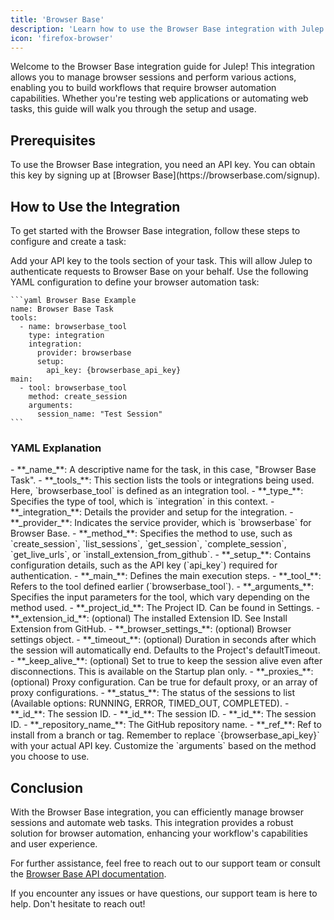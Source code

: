 ```yaml
---
title: 'Browser Base'
description: 'Learn how to use the Browser Base integration with Julep'
icon: 'firefox-browser'
---
```


Welcome to the Browser Base integration guide for Julep! This integration allows you to manage browser sessions and perform various actions, enabling you to build workflows that require browser automation capabilities. Whether you're testing web applications or automating web tasks, this guide will walk you through the setup and usage.

## Prerequisites

<Info type="info" title="API Key Required">
  To use the Browser Base integration, you need an API key. You can obtain this key by signing up at [Browser Base](https://browserbase.com/signup).
</Info>

## How to Use the Integration

To get started with the Browser Base integration, follow these steps to configure and create a task:

<Steps>
  <Step title="Configure Your API Key">
    Add your API key to the tools section of your task. This will allow Julep to authenticate requests to Browser Base on your behalf.
  </Step>
  <Step title="Create Task Definition">
    Use the following YAML configuration to define your browser automation task:

    ```yaml Browser Base Example
    name: Browser Base Task
    tools:
      - name: browserbase_tool
        type: integration
        integration:
          provider: browserbase
          setup:
            api_key: {browserbase_api_key}
    main:
      - tool: browserbase_tool
        method: create_session
        arguments:
          session_name: "Test Session"
    ```
  </Step>
</Steps>

### YAML Explanation

<AccordionGroup>
  <Accordion title="Basic Configuration">
    - **_name_**: A descriptive name for the task, in this case, "Browser Base Task".
    - **_tools_**: This section lists the tools or integrations being used. Here, `browserbase_tool` is defined as an integration tool.
  </Accordion>

  <Accordion title="Tool Configuration">
    - **_type_**: Specifies the type of tool, which is `integration` in this context.
    - **_integration_**: Details the provider and setup for the integration.
      - **_provider_**: Indicates the service provider, which is `browserbase` for Browser Base.
      - **_method_**: Specifies the method to use, such as `create_session`, `list_sessions`, `get_session`, `complete_session`, `get_live_urls`, or `install_extension_from_github`.
      - **_setup_**: Contains configuration details, such as the API key (`api_key`) required for authentication.
  </Accordion>

  <Accordion title="Workflow Configuration">
    - **_main_**: Defines the main execution steps.
      - **_tool_**: Refers to the tool defined earlier (`browserbase_tool`).
      - **_arguments_**: Specifies the input parameters for the tool, which vary depending on the method used.
        <Accordion title="create_session">
            - **_project_id_**: The Project ID. Can be found in Settings.
            - **_extension_id_**: (optional) The installed Extension ID. See Install Extension from GitHub.
            - **_browser_settings_**: (optional) Browser settings object.
            - **_timeout_**: (optional) Duration in seconds after which the session will automatically end. Defaults to the Project's defaultTimeout.
            - **_keep_alive_**: (optional) Set to true to keep the session alive even after disconnections. This is available on the Startup plan only.
            - **_proxies_**: (optional) Proxy configuration. Can be true for default proxy, or an array of proxy configurations.
        </Accordion>
        <Accordion title="list_sessions">
            - **_status_**: The status of the sessions to list (Available options: RUNNING, ERROR, TIMED_OUT, COMPLETED).
        </Accordion>
        <Accordion title="get_session">
            - **_id_**: The session ID.
        </Accordion>
        <Accordion title="complete_session">
            - **_id_**: The session ID.
        </Accordion>
        <Accordion title="get_live_urls">
            - **_id_**: The session ID.
        </Accordion>
        <Accordion title="install_extension_from_github">
            - **_repository_name_**: The GitHub repository name.
            - **_ref_**: Ref to install from a branch or tag.
        </Accordion>
  </Accordion>
</AccordionGroup>

<Note>
  Remember to replace `{browserbase_api_key}` with your actual API key. Customize the `arguments` based on the method you choose to use.
</Note>

## Conclusion

With the Browser Base integration, you can efficiently manage browser sessions and automate web tasks. 
This integration provides a robust solution for browser automation, enhancing your workflow's capabilities and user experience.

For further assistance, feel free to reach out to our support team or consult the [Browser Base API documentation](https://docs.browserbase.com/introduction).

<Callout type="success" title="Need Help?">
  If you encounter any issues or have questions, our support team is here to help. Don't hesitate to reach out!
</Callout> 